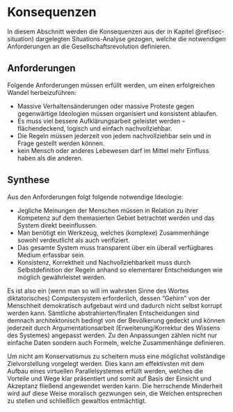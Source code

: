# Konsequenzen {#sec-consequences}

In diesem Abschnitt werden die Konsequenzen aus der in Kapitel \@ref(sec-situation) dargelegten Situations-Analyse gezogen,
welche die notwendigen Anforderungen an die Gesellschaftsrevolution definieren.

## Anforderungen {#sec-consequences-requirements}

Folgende Anforderungen müssen erfüllt werden, um einen erfolgreichen Wandel herbeizuführen:

- Massive Verhaltensänderungen oder massive Proteste gegen gegenwärtige Ideologien müssen organisiert und konsistent ablaufen.
- Es muss viel bessere Aufklärungsarbeit geleistet werden -- flächendeckend, logisch und einfach nachvollziehbar.
- Die Regeln müssen jederzeit von jedem nachvollziehbar sein und in Frage gestellt werden können.
- kein Mensch oder anderes Lebewesen darf im Mittel mehr Einfluss haben als die anderen.

## Synthese {#sec-consequences-synthesis}

Aus den Anforderungen folgt folgende notwendige Ideologie:

- Jegliche Meinungen der Menschen müssen in Relation zu ihrer Kompetenz auf dem themasierten Gebiet betrachtet werden
und das System direkt beeinflussen.
- Man benötigt ein Werkzeug, welches (komplexe) Zusammenhänge sowohl verdeutlicht als auch verifiziert.
- Das gesamte System muss transparent über ein überall verfügbares Medium erfassbar sein.
- Konsistenz, Korrektheit und Nachvollziehbarkeit muss durch Selbstdefinition der Regeln
anhand so elementarer Entscheidungen wie möglich gewährleistet werden.

Es ist also ein (wenn man so will im wahrsten Sinne des Wortes diktatorisches) Computersystem erforderlich,
dessen "Gehirn" von der Menschheit demokratisch aufgebaut wird und dadurch nicht selbst korrupt werden kann.
Sämtliche abstrahierten/finalen Entscheidungen sind demnach architektonisch bedingt von der Bevölkerung gedeckt
und können jederzeit durch Argumentationsarbeit (Erweiterung/Korrektur des Wissens des Systemes) angepasst werden.
Zu den Anpassungen zählen nicht nur einfache Daten sondern auch Formeln, welche Zusammenhänge definieren.

Um nicht am Konservatismus zu scheitern muss eine möglichst vollständige Zielvorstellung vorgelegt werden.
Dies kann am effektivsten mit dem Aufbau eines virtuellen \index{Parallelsystem}Parallelsystemes erfüllt werden,
welches die Vorteile und Wege klar präsentiert und somit auf Basis der Einsicht und Akzeptanz fließend angewendet werden kann.
Die herrschende Minderheit wird auf diese Weise moralisch gezwungen sein, die Weichen entsprechen zu stellen
und schließlich gewaltlos entmächtigt.
